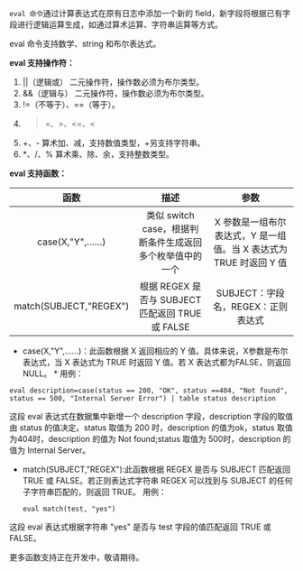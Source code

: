 `eval 命令`通过计算表达式在原有日志中添加一个新的 field，新字段将根据已有字段进行逻辑运算生成，如通过算术运算、字符串运算等方式。

eval 命令支持数学、string 和布尔表达式。

**eval 支持操作符：**

1) ||（逻辑或） 二元操作符，操作数必须为布尔类型。
2) &&（逻辑与） 二元操作符，操作数必须为布尔类型。
3) !=（不等于）、==（等于）。
4) >=、>、<=、<
5) +、- 算术加、减，支持数值类型，+另支持字符串。
6) *、/、% 算术乘、除、余，支持整数类型。

**eval 支持函数：**

|函数|描述|参数|
|:-:|:-:|:-:|
|case(X,"Y",……)|类似 switch case，根据判断条件生成返回多个枚举值中的一个|X 参数是一组布尔表达式，Y 是一组值。当 X 表达式为 TRUE 时返回 Y 值|
|match(SUBJECT,"REGEX")|根据 REGEX 是否与 SUBJECT 匹配返回 TRUE 或 FALSE|SUBJECT：字段名，REGEX：正则表达式|

  *  case(X,"Y",……)：此函数根据 X 返回相应的 Y 值。具体来说，X参数是布尔表达式，当 X 表达式为 TRUE 时返回 Y 值。若 X 表达式都为FALSE，则返回 NULL。 
    * 用例：
		
```
eval description=case(status == 200, "OK", status ==404, "Not found", status == 500, "Internal Server Error") | table status description
```
   这段 eval 表达式在数据集中新增一个 description 字段，description 字段的取值由 status 的值决定。status 取值为 200 时，description 的值为ok，status 取值为404时，description 的值为 Not found;status 取值为 500时，description 的值为 Internal Server。

  * match(SUBJECT,"REGEX"):此函数根据 REGEX 是否与 SUBJECT 匹配返回 TRUE 或 FALSE。若正则表达式字符串 REGEX 可以找到与 SUBJECT 的任何子字符串匹配的，则返回 TRUE。
  用例：
	
	```
	eval match(test, "yes")
	```
这段 eval 表达式根据字符串 "yes" 是否与 test 字段的值匹配返回 TRUE 或 FALSE。 

更多函数支持正在开发中，敬请期待。